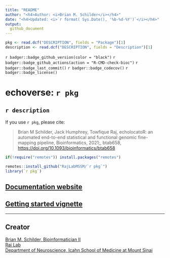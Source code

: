 ```yaml
---
title: "README"
author: "<h4>Author: <i>Brian M. Schilder</i></h4>" 
date: "<h4>Updated: <i>`r format( Sys.Date(), '%b-%d-%Y')`</i></h4>"
output:
  github_document
---
```


```r
pkg <- read.dcf("DESCRIPTION", fields = "Package")[1]
description <- read.dcf("DESCRIPTION", fields = "Description")[1]
```


<!-- badges: start -->
`r badger::badge_github_version(color = "black")` 
`r badger::badge_github_actions(action = "R-CMD-check-bioc")`
`r badger::badge_last_commit()`
`r badger::badge_codecov()` 
`r badger::badge_license()` 
<!-- badges: end -->

# echoverse: ``r pkg``

## `r description`

If you use ``r pkg``, please cite: 

> Brian M Schilder, Jack Humphrey, Towfique Raj, echolocatoR: an automated end-to-end statistical and functional genomic fine-mapping pipeline, Bioinformatics, 2021;, btab658, [https://doi.org/10.1093/bioinformatics/btab658](https://doi.org/10.1093/bioinformatics/btab658)


```R
if(!require("remotes")) install.packages("remotes")

remotes::install_github("RajLabMSSM/`r pkg`")
library(`r pkg`)
```


## [Documentation website](https://rajlabmssm.github.io/`r pkg`) 
## [Getting started vignette](https://rajlabmssm.github.io/`r pkg`/articles/`r pkg`) 

<hr>

## Creator

<a href="https://bschilder.github.io/BMSchilder/" target="_blank">Brian
M. Schilder, Bioinformatician II</a>  
<a href="https://rajlab.org" target="_blank">Raj Lab</a>  
<a href="https://icahn.mssm.edu/about/departments/neuroscience" target="_blank">Department
of Neuroscience, Icahn School of Medicine at Mount Sinai</a>  
